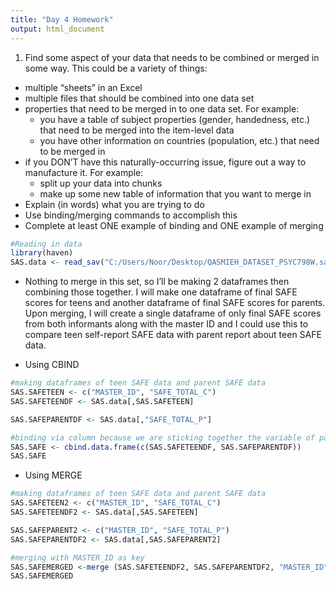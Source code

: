 ```yaml
---
title: "Day 4 Homework"
output: html_document
---
```


1. Find some aspect of your data that needs to be combined or merged in some way.  This could be a variety of things:
  - multiple "sheets" in an Excel
  - multiple files that should be combined into one data set
  - properties that need to be merged in to one data set. For example:
    - you have a table of subject properties (gender, handedness, etc.) that need to be merged into the item-level data
    - you have other information on countries (population, etc.) that need to be merged in
  - if you DON'T have this naturally-occurring issue, figure out a way to manufacture it. For example:
    - split up your data into chunks
    - make up some new table of information that you want to merge in
  - Explain (in words) what you are trying to do
  - Use binding/merging commands to accomplish this
  - Complete at least ONE example of binding and ONE example of merging

```r
#Reading in data
library(haven)
SAS.data <- read_sav("C:/Users/Noor/Desktop/QASMIEH_DATASET_PSYC798W.sav")
```

* Nothing to merge in this set, so I'll be making 2 dataframes then combining those together. I will make one dataframe of final SAFE scores for teens and another dataframe of final SAFE scores for parents. Upon merging, I will create a single dataframe of only final SAFE scores from both informants along with the master ID and I could use this to compare teen self-report SAFE data with parent report about teen SAFE data. 

* Using CBIND
```r
#making dataframes of teen SAFE data and parent SAFE data
SAS.SAFETEEN <- c("MASTER_ID", "SAFE_TOTAL_C")
SAS.SAFETEENDF <- SAS.data[,SAS.SAFETEEN]

SAS.SAFEPARENTDF <- SAS.data[,"SAFE_TOTAL_P"]

#binding via column because we are sticking together the variable of parent SAFE scores
SAS.SAFE <- cbind.data.frame(c(SAS.SAFETEENDF, SAS.SAFEPARENTDF))
SAS.SAFE
```


* Using MERGE
```r
#making dataframes of teen SAFE data and parent SAFE data
SAS.SAFETEEN2 <- c("MASTER_ID", "SAFE_TOTAL_C")
SAS.SAFETEENDF2 <- SAS.data[,SAS.SAFETEEN]

SAS.SAFEPARENT2 <- c("MASTER_ID", "SAFE_TOTAL_P")
SAS.SAFEPARENTDF2 <- SAS.data[,SAS.SAFEPARENT2]

#merging with MASTER_ID as key 
SAS.SAFEMERGED <-merge (SAS.SAFETEENDF2, SAS.SAFEPARENTDF2, "MASTER_ID")
SAS.SAFEMERGED
```


